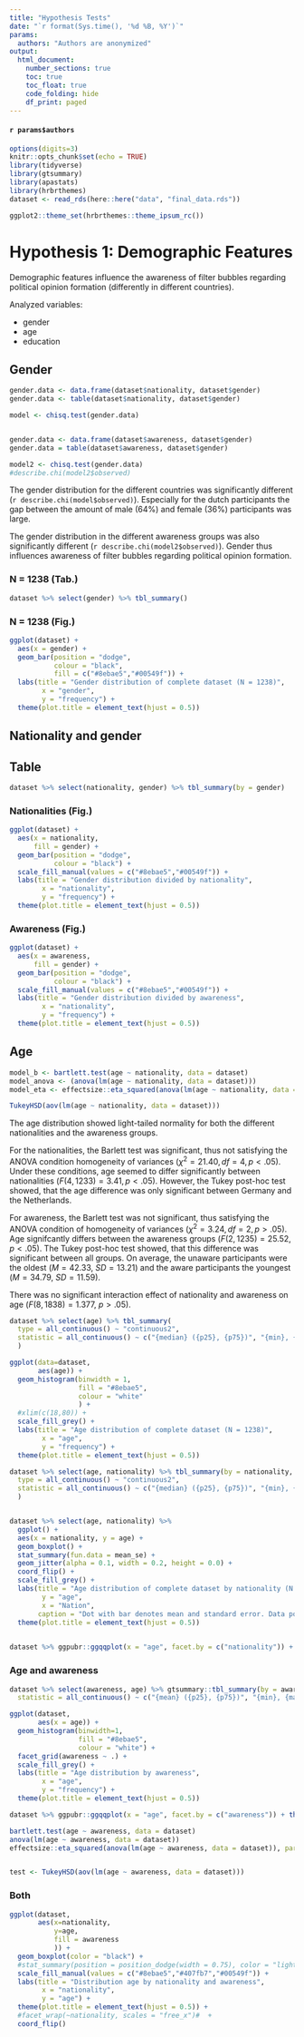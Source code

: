 ```yaml
---
title: "Hypothesis Tests"
date: "`r format(Sys.time(), '%d %B, %Y')`"
params: 
  authors: "Authors are anonymized"
output: 
  html_document:
    number_sections: true
    toc: true
    toc_float: true
    code_folding: hide
    df_print: paged
---
```


#### `r params$authors` {-}


```r
options(digits=3)
knitr::opts_chunk$set(echo = TRUE)
library(tidyverse)
library(gtsummary)
library(apastats)
library(hrbrthemes)
dataset <- read_rds(here::here("data", "final_data.rds"))

ggplot2::theme_set(hrbrthemes::theme_ipsum_rc())

```



# Hypothesis 1: Demographic Features
Demographic features influence the awareness of filter bubbles regarding political opinion formation (differently in different countries).  

Analyzed variables:  

* gender
* age
* education 

## Gender

```r
gender.data <- data.frame(dataset$nationality, dataset$gender)
gender.data <- table(dataset$nationality, dataset$gender)

model <- chisq.test(gender.data)


gender.data <- data.frame(dataset$awareness, dataset$gender)
gender.data = table(dataset$awareness, dataset$gender)

model2 <- chisq.test(gender.data)
#describe.chi(model2$observed)

```



The gender distribution for the different countries was significantly different (`r describe.chi(model$observed)`). Especially for the dutch participants the gap between the amount of male ($64\%$) and female ($36\%$) participants was large.  

The gender distribution in the different awareness groups was also significantly different (`r describe.chi(model2$observed)`). Gender thus influences awareness of filter bubbles regarding political opinion formation. 

### N = 1238 (Tab.)
```r
dataset %>% select(gender) %>% tbl_summary()
```

### N = 1238 (Fig.)
```r

ggplot(dataset) +
  aes(x = gender) + 
  geom_bar(position = "dodge", 
           colour = "black", 
           fill = c("#8ebae5","#00549f")) +
  labs(title = "Gender distribution of complete dataset (N = 1238)", 
        x = "gender", 
        y = "frequency") +
  theme(plot.title = element_text(hjust = 0.5))
```

## Nationality and gender

## Table


```r
dataset %>% select(nationality, gender) %>% tbl_summary(by = gender)
```


### Nationalities (Fig.)
```r
ggplot(dataset) +
  aes(x = nationality, 
      fill = gender) + 
  geom_bar(position = "dodge", 
           colour = "black") +
  scale_fill_manual(values = c("#8ebae5","#00549f")) + 
  labs(title = "Gender distribution divided by nationality", 
        x = "nationality", 
        y = "frequency") +
  theme(plot.title = element_text(hjust = 0.5))
```

### Awareness (Fig.)

```r
ggplot(dataset) +
  aes(x = awareness, 
      fill = gender) + 
  geom_bar(position = "dodge", 
           colour = "black") +
  scale_fill_manual(values = c("#8ebae5","#00549f")) + 
  labs(title = "Gender distribution divided by awareness", 
        x = "nationality", 
        y = "frequency") +
  theme(plot.title = element_text(hjust = 0.5))
```




## Age


```r
model_b <- bartlett.test(age ~ nationality, data = dataset)
model_anova <- (anova(lm(age ~ nationality, data = dataset)))
model_eta <- effectsize::eta_squared(anova(lm(age ~ nationality, data = dataset)), partial = FALSE)

TukeyHSD(aov(lm(age ~ nationality, data = dataset)))
```


The age distribution showed light-tailed normality for both the different nationalities and the awareness groups.  

For the nationalities, the Barlett test was significant, thus not satisfying the ANOVA condition homogeneity of variances ($\chi^2 = 21.40, df = 4, p < .05$). Under these conditions, age seemed to differ significantly between nationalities ($F(4, 1233) = 3.41, p < .05$). However, the Tukey post-hoc test showed, that the age difference was only significant between Germany and the Netherlands.  

For awareness, the Barlett test was not significant, thus satisfying the ANOVA condition of homogeneity of variances ($\chi^2 = 3.24, df = 2, p > .05$). Age signifcantly differs between the awareness groups ($F(2, 1235) = 25.52$, $p < .05$). The Tukey post-hoc test showed, that this difference was significant between all groups. On average, the unaware participants were the oldest ($M = 42.33$, $SD = 13.21$) and the aware participants the youngest ($M = 34.79$, $SD = 11.59$).  

There was no significant interaction effect of nationality and awareness on age ($F(8, 1838) = 1.377$, $p > .05$). 


```r
dataset %>% select(age) %>% tbl_summary(
  type = all_continuous() ~ "continuous2",
  statistic = all_continuous() ~ c("{median} ({p25}, {p75})", "{min}, {max}")
  )
```

```r
ggplot(data=dataset, 
       aes(age)) +
  geom_histogram(binwidth = 1, 
                 fill = "#8ebae5",
                 colour = "white"
                 ) +
  #xlim(c(18,80)) +
  scale_fill_grey() +
  labs(title = "Age distribution of complete dataset (N = 1238)", 
        x = "age", 
        y = "frequency") +
  theme(plot.title = element_text(hjust = 0.5))
```



```r
dataset %>% select(age, nationality) %>% tbl_summary(by = nationality, 
  type = all_continuous() ~ "continuous2",
  statistic = all_continuous() ~ c("{median} ({p25}, {p75})", "{min}, {max}")
  )


dataset %>% select(age, nationality) %>% 
  ggplot() +
  aes(x = nationality, y = age) +
  geom_boxplot() +
  stat_summary(fun.data = mean_se) +
  geom_jitter(alpha = 0.1, width = 0.2, height = 0.0) +
  coord_flip() +
  scale_fill_grey() +
  labs(title = "Age distribution of complete dataset by nationality (N = 1238)", 
        y = "age", 
        x = "Nation", 
       caption = "Dot with bar denotes mean and standard error. Data points added with vertical jitter.") +
  theme(plot.title = element_text(hjust = 0.5))
  
```

```r
dataset %>% ggpubr::ggqqplot(x = "age", facet.by = c("nationality")) + theme_ipsum_rc() 
```


### Age and awareness

```r
dataset %>% select(awareness, age) %>% gtsummary::tbl_summary(by = awareness, type = all_continuous() ~ "continuous2",
  statistic = all_continuous() ~ c("{mean} ({p25}, {p75})", "{min}, {max}"))
```

```r
ggplot(dataset, 
       aes(x = age)) + 
  geom_histogram(binwidth=1, 
                 fill = "#8ebae5",
                 colour = "white") +
  facet_grid(awareness ~ .) + 
  scale_fill_grey() +
  labs(title = "Age distribution by awareness", 
        x = "age", 
        y = "frequency") +
  theme(plot.title = element_text(hjust = 0.5))
```
```r
dataset %>% ggpubr::ggqqplot(x = "age", facet.by = c("awareness")) + theme_ipsum_rc() 
```


```r
bartlett.test(age ~ awareness, data = dataset)
anova(lm(age ~ awareness, data = dataset))
effectsize::eta_squared(anova(lm(age ~ awareness, data = dataset)), partial = FALSE)


test <- TukeyHSD(aov(lm(age ~ awareness, data = dataset)))
```

### Both
```r
ggplot(dataset, 
       aes(x=nationality, 
           y=age, 
           fill = awareness
           )) + 
  geom_boxplot(color = "black") +
  #stat_summary(position = position_dodge(width = 0.75), color = "lightgray") +
  scale_fill_manual(values = c("#8ebae5","#407fb7","#00549f")) + 
  labs(title = "Distribution age by nationality and awareness", 
        x = "nationality", 
        y = "age") +
  theme(plot.title = element_text(hjust = 0.5)) +
  #facet_wrap(~nationality, scales = "free_x")#  +
  coord_flip()
```

